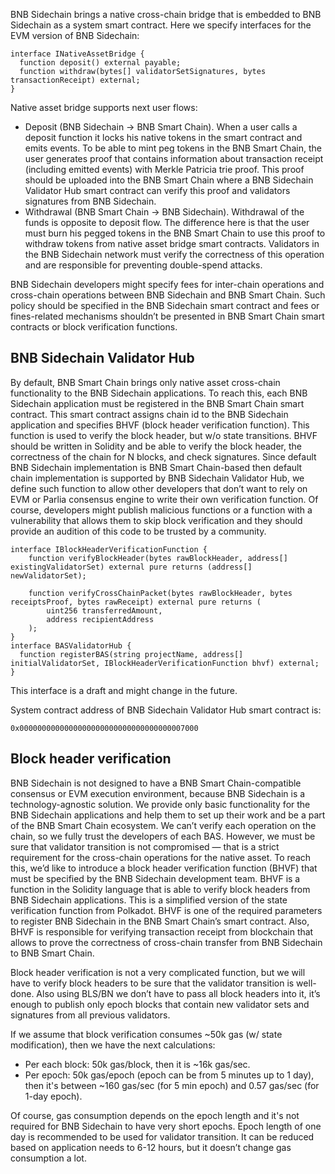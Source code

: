 
BNB Sidechain brings a native cross-chain bridge that is embedded to BNB Sidechain as a system smart contract. Here we specify interfaces for the EVM version of BNB Sidechain:

```
interface INativeAssetBridge {
  function deposit() external payable;
  function withdraw(bytes[] validatorSetSignatures, bytes transactionReceipt) external;
}
```

Native asset bridge supports next user flows:

* Deposit (BNB Sidechain -> BNB Smart Chain). When a user calls a deposit function it locks his native tokens in the smart contract and emits events. To be able to mint peg tokens in the BNB Smart Chain, the user generates proof that contains information about transaction receipt (including emitted events) with Merkle Patricia trie proof. This proof should be uploaded into the BNB Smart Chain where a BNB Sidechain Validator Hub smart contract can verify this proof and validators signatures from BNB Sidechain.
* Withdrawal (BNB Smart Chain -> BNB Sidechain). Withdrawal of the funds is opposite to deposit flow. The difference here is that the user must burn his pegged tokens in the BNB Smart Chain to use this proof to withdraw tokens from native asset bridge smart contracts. Validators in the BNB Sidechain network must verify the correctness of this operation and are responsible for preventing double-spend attacks.

BNB Sidechain developers might specify fees for inter-chain operations and cross-chain operations between BNB Sidechain and BNB Smart Chain. Such policy should be specified in the BNB Sidechain smart contract and fees or fines-related mechanisms shouldn’t be presented in BNB Smart Chain smart contracts or block verification functions.


## BNB Sidechain Validator Hub

By default, BNB Smart Chain brings only native asset cross-chain functionality to the BNB Sidechain applications. To reach this, each BNB Sidechain application must be registered in the BNB Smart Chain smart contract. This smart contract assigns chain id to the BNB Sidechain application and specifies BHVF (block header verification function). This function is used to verify the block header, but w/o state transitions. BHVF should be written in Solidity and be able to verify the block header, the correctness of the chain for N blocks, and check signatures. Since default BNB Sidechain implementation is BNB Smart Chain-based then default chain implementation is supported by BNB Sidechain Validator Hub, we define such function to allow other developers that don’t want to rely on EVM or Parlia consensus engine to write their own verification function. Of course, developers might publish malicious functions or a function with a vulnerability that allows them to skip block verification and they should provide an audition of this code to be trusted by a community.

```
interface IBlockHeaderVerificationFunction {
    function verifyBlockHeader(bytes rawBlockHeader, address[] existingValidatorSet) external pure returns (address[] newValidatorSet);
    
    function verifyCrossChainPacket(bytes rawBlockHeader, bytes receiptsProof, bytes rawReceipt) external pure returns (
        uint256 transferredAmount,
        address recipientAddress
    );
}
interface BASValidatorHub {
  function registerBAS(string projectName, address[] initialValidatorSet, IBlockHeaderVerificationFunction bhvf) external;
}
```

<Callout>
This interface is a draft and might change in the future.
</Callout>

System contract address of BNB Sidechain Validator Hub smart contract is: 

```
0x0000000000000000000000000000000000007000
```

## Block header verification

BNB Sidechain is not designed to have a BNB Smart Chain-compatible consensus or EVM execution environment, because BNB Sidechain is a technology-agnostic solution. We provide only basic functionality for the BNB Sidechain applications and help them to set up their work and be a part of the BNB Smart Chain ecosystem. We can’t verify each operation on the chain, so we fully trust the developers of each BAS. However, we must be sure that validator transition is not compromised — that is a strict requirement for the cross-chain operations for the native asset. To reach this, we’d like to introduce a block header verification function (BHVF) that must be specified by the BNB Sidechain development team. BHVF is a function in the Solidity language that is able to verify block headers from BNB Sidechain applications. This is a simplified version of the state verification function from Polkadot. BHVF is one of the required parameters to register BNB Sidechain in the BNB Smart Chain’s smart contract. Also, BHVF is responsible for verifying transaction receipt from blockchain that allows to prove the correctness of cross-chain transfer from BNB Sidechain to BNB Smart Chain.

Block header verification is not a very complicated function, but we will have to verify block headers to be sure that the validator transition is well-done. Also using BLS/BN we don’t have to pass all block headers into it, it’s enough to publish only epoch blocks that contain new validator sets and signatures from all previous validators.

If we assume that block verification consumes ~50k gas (w/ state modification), then we have the next calculations:
* Per each block: 50k gas/block, then it is ~16k gas/sec.
* Per epoch: 50k gas/epoch (epoch can be from 5 minutes up to 1 day), then it's between ~160 gas/sec (for 5 min epoch) and 0.57 gas/sec (for 1-day epoch).

Of course, gas consumption depends on the epoch length and it's not required for BNB Sidechain to have very short epochs. Epoch length of one day is recommended to be used for validator transition. It can be reduced based on application needs to 6-12 hours, but it doesn’t change gas consumption a lot.